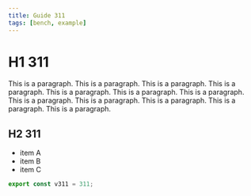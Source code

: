 ```yaml
---
title: Guide 311
tags: [bench, example]
---
```


# H1 311

This is a paragraph. This is a paragraph. This is a paragraph. This is a paragraph. This is a paragraph. This is a paragraph. This is a paragraph. This is a paragraph. This is a paragraph. This is a paragraph. This is a paragraph. This is a paragraph. 

## H2 311

- item A
- item B
- item C

```ts
export const v311 = 311;
```